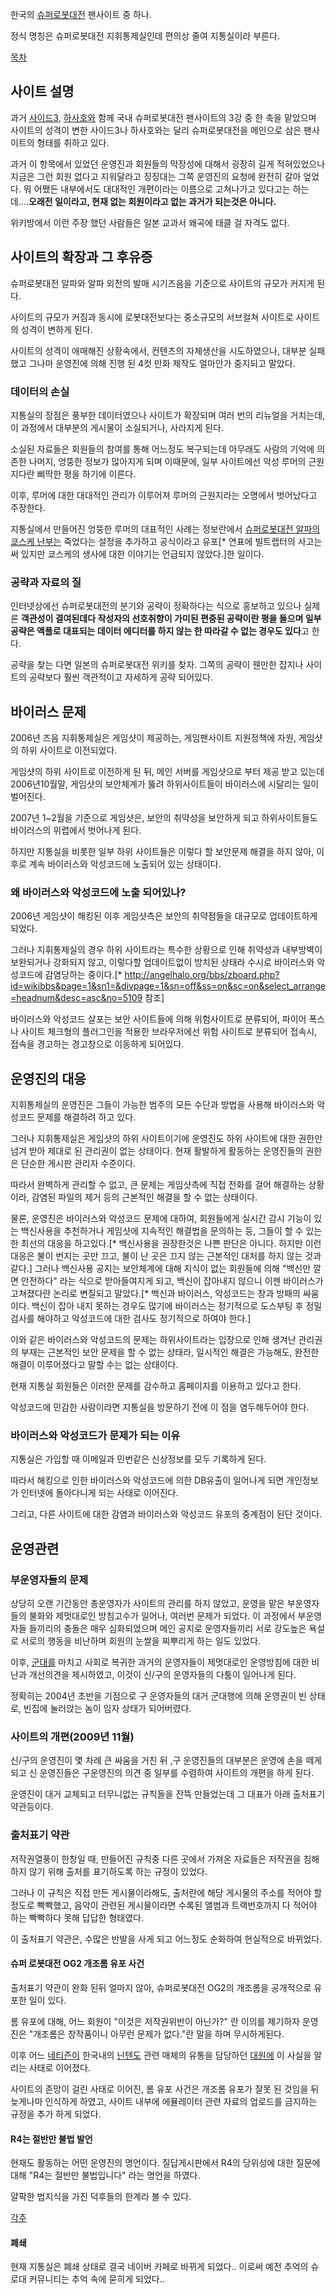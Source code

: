 한국의 [[슈퍼로봇대전]] 팬사이트 중 하나.

정식 명칭은 슈퍼로봇대전 지휘통제실인데 편의상 줄여 지통실이라 부른다.


[[목차]]

== 사이트 설명 ==
과거 [[사이드3]], [[하사호]]와 함께 국내 슈퍼로봇대전 팬사이트의 3강 중 한 축을 맡았으며 사이트의 성격이 변한 사이드3나 하사호와는 달리 슈퍼로봇대전을 메인으로 삼은 팬사이트의 형태를 취하고 있다.

과거 이 항목에서 있었던 운영진과 회원들의 막장성에 대해서 굉장히 길게 적혀있었으나 지금은 그런 회원 없다고 지워달라고 징징대는 그쪽 운영진의 요청에 완전히 갈아 엎었다. 뭐 어쨌든 내부에서도 대대적인 개편이라는 이름으로 고쳐나가고 있다고는 하는데....'''오래전 일이라고, 현재 없는 회원이라고 없는 과거가 되는것은 아니다.'''

위키방에서 이런 주장 했던 사람들은 일본 교과서 왜곡에 태클 걸 자격도 없다.

== 사이트의 확장과 그 후유증 ==
슈퍼로봇대전 알파와 알파 외전의 발매 시기즈음을 기준으로 사이트의 규모가 커지게 된다.

사이트의 규모가 커짐과 동시에 로봇대전보다는 중소규모의 서브컬쳐 사이트로 사이트의 성격이 변하게 된다.

사이트의 성격이 애매해진 상황속에서, 컨텐츠의 자체생산을 시도하였으나, 대부분 실패했고 그나마 운영진에 의해 진행 된 4컷 만화 제작도 얼마안가 중지되고 말았다.

=== 데이터의 손실 ===
지통실의 장점은 풍부한 데이터였으나 사이트가 확장되며 여러 번의 리뉴얼을 거치는데, 이 과정에서 대부분의 게시물이 소실되거나, 사라지게 된다.

소실된 자료들은 회원들의 참여를 통해 어느정도 복구되는데 아무래도 사람의 기억에 의존한 나머지, 엉뚱한 정보가 많아지게 되며 이때문에, 일부 사이트에선 악성 루머의 근원지다란 삐딱한 평을 하기에 이른다.

이후, 루머에 대한 대대적인 관리가 이루어져 루머의 근원지라는 오명에서 벗어났다고 주장한다.

지통실에서 만들어진 엉뚱한 루머의 대표적인 사례는 정보란에서 [[슈퍼로봇대전 알파]]의 [[쿄스케 난부]]는 죽었다는 설정을 추가하고 공식이라고 유포[* 연표에 빌트랩터의 사고는 써 있지만 쿄스케의 생사에 대한 이야기는 언급되지 않았다.]한 일이다. 

=== 공략과 자료의 질 ===
인터넷상에선 슈퍼로봇대전의 분기와 공략이 정확하다는 식으로 홍보하고 있으나 실제론 '''객관성이 결여된데다 작성자의 선호취향이 가미된 편중된 공략이란 평을 들으며 일부 공략은 액플로 대표되는 데이터 에디터를 하지 않는 한 따라갈 수 없는 경우도 있다'''고 한다.

공략을 찾는 다면 일본의 슈퍼로봇대전 위키를 찾자. 그쪽의 공략이 웬만한 잡지나 사이트의 공략보다 훨씬 객관적이고 자세하게 공략 되어있다.

== 바이러스 문제 ==
2006년 즈음 지휘통제실은 게임샷이 제공하는, 게임팬사이트 지원정책에 자원, 게임샷의 하위 사이트로 이전되었다.

게임샷의 하위 사이트로 이전하게 된 뒤, 메인 서버를 게임샷으로 부터 제공 받고 있는데 2006년10월말, 게임샷의 보안체계가 뚫려 하위사이트들이 바이러스에 시달리는 일이 벌어진다.

2007년 1~2월을 기준으로 게임샷은, 보안의 취약성을 보안하게 되고 하위사이트들도 바이러스의 위렵에서 벗어나게 된다.

하지만 지통실을 비롯한 일부 하위 사이트들은 이렇다 할 보안문제 해결을 하지 않아, 이후로 계속 바이러스와 악성코드에 노출되어 있는 상태이다.

=== 왜 바이러스와 악성코드에 노출 되어있나? ===
2006년 게임샷이 해킹된 이후 게임샷측은 보안의 취약점들을 대규모로 업데이트하게 되었다.

그러나 지휘통제실의 경우 하위 사이트라는 특수한 상황으로 인해 취약성과 내부방벽이 보완되거나 강화되지 않고, 이렇다할 업데이트없이 방치된 상태라 수시로 바이러스와 악성코드에 감염당하는 중이다.[* http://angelhalo.org/bbs/zboard.php?id=wikibbs&page=1&sn1=&divpage=1&sn=off&ss=on&sc=on&select_arrange=headnum&desc=asc&no=5109 참조]

바이러스와 악성코드 살포는 보안 사이트들에 의해 위험사이트로 분류되어, 파이어 폭스나 사이트 체크형의 플러그인을 적용한 브라우저에선 위험 사이트로 분류되어 접속시, 접속을 경고하는 경고창으로 이동하게 되어있다.

== 운영진의 대응 ==
지휘통제실의 운영진은 그들이 가능한 범주의 모든 수단과 방법을 사용해 바이러스와 악성코드 문제를 해결하려 하고 있다.

그러나 지휘통제실은 게임샷의 하위 사이트이기에 운영진도 하위 사이트에 대한 권한만 넘겨 받아 제대로 된 관리권이 없는 상태이다. 현재 활발하게 활동하는 운영진들의 권한은 단순한 게시판 관리자 수준이다.

따라서 완벽하게 관리할 수 없고, 큰 문제는 게임샷측에 직접 전화를 걸어 해결하는 상황이라, 감염된 파일의 제거 등의 근본적인 해결을 할 수 없는 상태이다.

물론, 운영진은 바이러스와 악성코드 문제에 대하여, 회원들에게 실시간 감시 기능이 있는 백신사용을 추천하거나 게임샷에 지속적인 해결법을 문의하는 등, 그들이 할 수 있는 한 최선의 대응을 하고있다.[* 백신사용을 권장한것은 나쁜 판단은 아니다. 하지만 이런 대응은 불이 번지는 곳만 끄고, 불이 난 곳은 끄지 않는 근본적인 대처를 하지 않는 것과 같다.] 그러나 백신사용 공지는 보안체계에 대해 지식이 없는 회원들에 의해 "백신만 깔면 안전하다" 라는 식으로 받아들여지게 되고, 백신이 잡아내지 않으니 이젠 바이러스가 고쳐졌다란 논리로 변질되고 말았다.[* 백신과 바이러스, 악성코드는 창과 방패의 싸움이다. 백신이 잡아 내지 못하는 경우도 많기에 바이러스는 정기적으로 도스부팅 후 정밀검사를 해야하고 악성코드에 대한 검사도 정기적으로 하여야 한다.]

이와 같은 바이러스와 악성코드의 문제는 하위사이트라는 입장으로 인해 생겨난 관리권의 부재는 근본적인 보안 문제을 할 수 없는 상태라, 일시적인 해결은 가능해도, 완전한 해결이 이루어졌다고 말할 수는 없는 상태이다.

현재 지통실 회원들은 이러한 문제를 감수하고 홈페이지를 이용하고 있다고 한다. 

악성코드에 민감한 사람이라면 지통실을 방문하기 전에 이 점을 염두해두어야 한다.

=== 바이러스와 악성코드가 문제가 되는 이유 ===
지통실은 가입할 때 이메일과 민번같은 신상정보를 모두 기록하게 된다.

따라서 해킹으로 인한 바이러스와 악성코드에 의한 DB유출이 일어나게 되면 개인정보가 인터넷에 돌아다니게 되는 사태로 이어진다.

그리고, 다른 사이트에 대한 감염과 바이러스와 악성코드 유포의 중계점이 된단 것이다.

== 운영관련 ==
=== 부운영자들의 문제 ===
상당히 오랜 기간동안 총운영자가 사이트의 관리를 하지 않았고, 운영을 맡은 부운영자들의 불화와 제멋대로인 방침고수가 일어나, 여러번 문제가 되었다. 이 과정에서 부운영자들 들끼리의 충돌은 매우 심화되었으며 메인 공지로 운영자들끼리 서로 강도높은 욕설로 서로의 행동을 비난하며 회원의 눈쌀을 찌뿌리게 하는 일도 있었다.

이후, [[군대]]를 마치고 사회로 복귀한 과거의 운영자들이 제멋대로인 운영방침에 대한 비난과 개선의견을 제시하였고, 이것이 신/구의 운영자들의 다툼이 일어나게 된다.

정확히는 2004년 초반을 기점으로 구 운영자들의 대거 군대행에 의해 운영권이 빈 상태로,
빈집에 눌러앉는 놈이 임자 상태가 되어버렸다.

=== 사이트의 개편(2009년 11월) ===
신/구의 운영진이 몇 차례 큰 싸움을 거친 뒤 ,구 운영진들의 대부분은 운영에 손을 떼게 되고 신 운영진들은 구운영진의 의견 중 일부를 수렴하여 사이트의 개편을 하게 된다.

운영진이 대거 교체되고 터무니없는 규칙들을 잔뜩 만들었는데 그 대표가 아래
출처표기 약관등이다.

=== 출처표기 약관 ===
저작권열풍이 한창일 때, 만들어진 규칙중 다른 곳에서 가져온 자료들은 저작권을 침해하지 않기 위해 출처를 표기하도록 하는 규정이 있었다.

그러나 이 규칙은 직접 만든 게시물이라해도, 출처란에 해당 게시물의 주소를 적어야 할정도로 빡빡했고, 음악이 관련된 게시물이라면 수록된 앨범과 트랙번호까지 다 적어야 하는 빡빡하다 못해 답답한 형태였다.

이 출처표기 약관은, 수많은 반발을 사게 되고 어느정도 순화하여 현실적으로 바뀌었다.

==== 슈퍼 로봇대전 OG2 개조롬 유포 사건 ====
출처표기 약관이 완화 된뒤 얼마지 않아, 슈퍼로봇대전 OG2의 개조롬을 공개적으로 유포한 일이 있다.

롬 유포에 대해, 어느 회원이 "이것은 저작권위반이 아닌가?" 란 이의를 제기하자 운영진은 "개조롬은 창작품이니 아무런 문제가 없다."란 말을 하며 무시하게된다.

이후 어느 [[네티즌]]이 한국내의 [[닌텐도]] 관련 매체의 유통을 담당하던 [[대원]]에 이 사실을 알리는 사태로 이어졌다. 

사이트의 존망이 걸린 사태로 이어진, 롬 유포 사건은 개조롬 유포가 잘못 된 것임을 뒤늦게나마 인식하게 하였고, 사이트 내부에 에뮬레이터 관련 자료의 업로드를 금지하는 규정을 추가 하게 되었다.

==== R4는 절반만 불법 발언 ====
현재도 활동하는 어떤 운영진의 명언이다. 
질답게시판에서 R4의 당위성에 대한 질문에 대해 "R4는 절반만 불법입니다" 라는 명언을 하였다.

얄팍한 법지식을 가진 덕후들의 한계라 볼 수 있다.

[[각주]]

==== 폐쇄 ====
현재 지통실은 폐쇄 상태로 결국 네이버 카페로 바뀌게 되었다..
이로써 예전 추억의 슈로대 커뮤니티는 추억 속에 묻히게 되었다..
